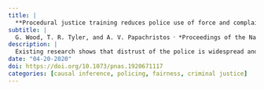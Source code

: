 ```yaml
---
title: |
  **Procedural justice training reduces police use of force and complaints against officers**
subtitle: |
  G. Wood, T. R. Tyler, and A. V. Papachristos ⸱ *Proceedings of the National Academy of Sciences*
description: |
  Existing research shows that distrust of the police is widespread and consequential for public safety. However, there is a shortage of interventions that demonstrably reduce negative police interactions with the communities they serve. A training program in Chicago attempted to encourage 8,480 officers to adopt procedural justice policing strategies. These strategies emphasize respect, neutrality, and transparency in the exercise of authority, while providing opportunities for civilians to explain their side of events. We find that training reduced complaints against the police by 10.0% and reduced the use of force against civilians by 6.4% over 2 y. These findings affirm the feasibility of changing the command and control style of policing which has been associated with popular distrust and the use of force, through a broad training program built around the concept of procedurally just policing.
date: "04-20-2020"
doi: https://doi.org/10.1073/pnas.1920671117
categories: [causal inference, policing, fairness, criminal justice]
---
```

